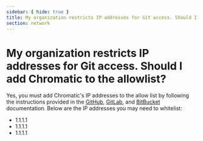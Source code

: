 ```yaml
---
sidebar: { hide: true }
title: My organization restricts IP addresses for Git access. Should I add Chromatic to the allowlist?
section: network
---
```


# My organization restricts IP addresses for Git access. Should I add Chromatic to the allowlist?

Yes, you must add Chromatic's IP addresses to the allow list by following the instructions provided in the [GitHub](https://docs.github.com/en/enterprise-cloud@latest/organizations/keeping-your-organization-secure/managing-security-settings-for-your-organization/managing-allowed-ip-addresses-for-your-organization), [GitLab](https://docs.gitlab.com/ee/administration/monitoring/ip_allowlist.html), and [BitBucket](https://support.atlassian.com/bitbucket-cloud/docs/control-access-to-your-private-content/#Allowlisting-IP-addresses) documentation. Below are the IP addresses you may need to whitelist:

- 1.1.1.1
- 1.1.1.1
- 1.1.1.1
